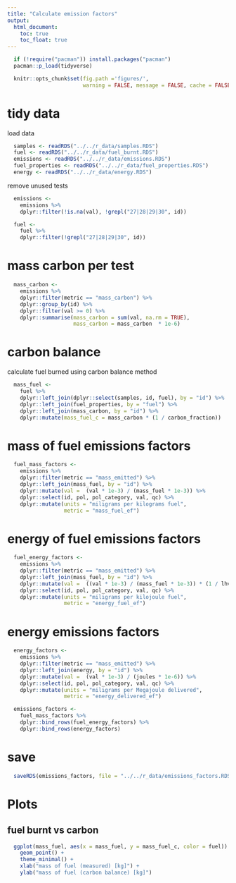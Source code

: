 ```yaml
---
title: "Calculate emission factors"
output:
  html_document:
    toc: true
    toc_float: true
---
```


```r
  if (!require("pacman")) install.packages("pacman")
  pacman::p_load(tidyverse)
```

```r
  knitr::opts_chunk$set(fig.path ='figures/',
                        warning = FALSE, message = FALSE, cache = FALSE)
```

# tidy data

load data

```r
  samples <- readRDS("../../r_data/samples.RDS")
  fuel <- readRDS("../../r_data/fuel_burnt.RDS")
  emissions <- readRDS("../../r_data/emissions.RDS")
  fuel_properties <- readRDS("../../r_data/fuel_properties.RDS")
  energy <- readRDS("../../r_data/energy.RDS")
```

remove unused tests

```r
  emissions <-
    emissions %>%
    dplyr::filter(!is.na(val), !grepl("27|28|29|30", id))

  fuel <-
    fuel %>%
    dplyr::filter(!grepl("27|28|29|30", id))
```

# mass carbon per test

```r
  mass_carbon <-
    emissions %>%
    dplyr::filter(metric == "mass_carbon") %>%
    dplyr::group_by(id) %>%
    dplyr::filter(val >= 0) %>% 
    dplyr::summarise(mass_carbon = sum(val, na.rm = TRUE),
                     mass_carbon = mass_carbon  * 1e-6)
```

# carbon balance

calculate fuel burned using carbon balance method

```r
  mass_fuel <-
    fuel %>%
    dplyr::left_join(dplyr::select(samples, id, fuel), by = "id") %>%
    dplyr::left_join(fuel_properties, by = "fuel") %>%
    dplyr::left_join(mass_carbon, by = "id") %>%
    dplyr::mutate(mass_fuel_c = mass_carbon * (1 / carbon_fraction))
```

# mass of fuel emissions factors

```r
  fuel_mass_factors <- 
    emissions %>%
    dplyr::filter(metric == "mass_emitted") %>%
    dplyr::left_join(mass_fuel, by = "id") %>%
    dplyr::mutate(val =  (val * 1e-3) / (mass_fuel * 1e-3)) %>%
    dplyr::select(id, pol, pol_category, val, qc) %>%
    dplyr::mutate(units = "miligrams per kilograms fuel",
                  metric = "mass_fuel_ef")
```

# energy of fuel emissions factors

```r
  fuel_energy_factors <- 
    emissions %>%
    dplyr::filter(metric == "mass_emitted") %>%
    dplyr::left_join(mass_fuel, by = "id") %>%
    dplyr::mutate(val =  ((val * 1e-3) / (mass_fuel * 1e-3)) * (1 / lhv)) %>%
    dplyr::select(id, pol, pol_category, val, qc) %>%
    dplyr::mutate(units = "miligrams per kilojoule fuel",
                  metric = "energy_fuel_ef")
```

# energy emissions factors

```r
  energy_factors <-
    emissions %>%
    dplyr::filter(metric == "mass_emitted") %>%
    dplyr::left_join(energy, by = "id") %>%
    dplyr::mutate(val =  (val * 1e-3) / (joules * 1e-6)) %>% 
    dplyr::select(id, pol, pol_category, val, qc) %>%
    dplyr::mutate(units = "miligrams per Megajoule delivered",
                  metric = "energy_delivered_ef")
```

```r
  emissions_factors <-
    fuel_mass_factors %>%
    dplyr::bind_rows(fuel_energy_factors) %>%
    dplyr::bind_rows(energy_factors)
```

# save

```r
  saveRDS(emissions_factors, file = "../../r_data/emissions_factors.RDS")
```

# Plots

## fuel burnt vs carbon

```r
  ggplot(mass_fuel, aes(x = mass_fuel, y = mass_fuel_c, color = fuel)) +
    geom_point() +
    theme_minimal() +
    xlab("mass of fuel (measured) [kg]") +
    ylab("mass of fuel (carbon balance) [kg]")
```


